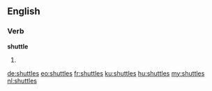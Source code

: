 ==English==

===Verb===
'''shuttle'''

# {{third-person singular of|shuttle}}

[[de:shuttles]]
[[eo:shuttles]]
[[fr:shuttles]]
[[ku:shuttles]]
[[hu:shuttles]]
[[my:shuttles]]
[[nl:shuttles]]